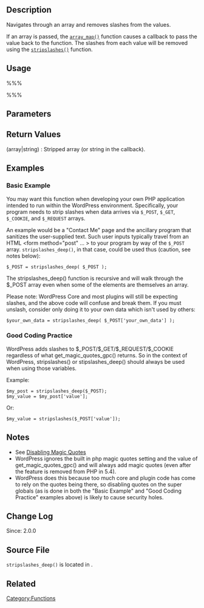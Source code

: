 == Description ==
Navigates through an array and removes slashes from the values.

If an array is passed, the [http://www.php.net/manual/en/function.array-map.php <tt>array_map()</tt>] function causes a callback to pass the value back to the function. The slashes from each value will be removed using the [http://www.php.net/manual/en/function.stripslashes.php <tt>stripslashes()</tt>] function.

== Usage ==
%%%<?php stripslashes_deep( $value ); ?>%%%

== Parameters ==
{{Parameter|$value|array&#124;string&#124;object|The array, a string or an object to be stripped.}}

== Return Values ==
; (array&#124;string) : Stripped array (or string in the callback).

== Examples ==
=== Basic Example ===
You may want this function when developing your own PHP application intended to run within the WordPress environment. Specifically, your program needs to strip slashes when data arrives via <tt>$_POST</tt>, <tt>$_GET</tt>, <tt>$_COOKIE</tt>, and <tt>$_REQUEST</tt> arrays.

An example would be a "Contact Me" page and the ancillary program that sanitizes the user-supplied text. Such user inputs typically travel from an HTML <form method="post" ... > to your program by way of the <tt>$_POST</tt> array. <tt>stripslashes_deep()</tt>, in that case, could be used thus (caution, see notes below):

 $_POST = stripslashes_deep( $_POST );

The stripslashes_deep() function is recursive and will walk through the $_POST array even when some of the elements are themselves an array.

Please note: WordPress Core and most plugins will still be expecting slashes, and the above code will confuse and break them. If you must unslash, consider only doing it to your own data which isn't used by others: 

 $your_own_data = stripslashes_deep( $_POST['your_own_data'] );

=== Good Coding Practice ===
WordPress adds slashes to $_POST/$_GET/$_REQUEST/$_COOKIE regardless of what get_magic_quotes_gpc() returns. So in the context of WordPress, stripslashes() or stipslashes_deep() should always be used when using those variables.

Example:

 $my_post = stripslashes_deep($_POST);
 $my_value = $my_post['value'];

Or:

 $my_value = stripslashes($_POST['value']);

== Notes ==
* See [http://www.php.net/manual/en/security.magicquotes.disabling.php Disabling Magic Quotes]
* WordPress ignores the built in php magic quotes setting and the value of get_magic_quotes_gpc() and will always add magic quotes (even after the feature is removed from PHP in 5.4).
* WordPress does this because too much core and plugin code has come to rely on the quotes being there, so disabling quotes on the super globals (as is done in both the "Basic Example" and "Good Coding Practice" examples above) is likely to cause security holes.

== Change Log ==
Since: 2.0.0

== Source File ==
<!-- Need links to current source code files -->
<tt>stripslashes_deep()</tt> is located in <tt>{{Trac|wp-includes/formatting.php}}</tt>.

== Related ==
<!--
    To Do:
    Need to find related functions.
    Need to create groups of functions and create templates to add them to a page quickly.
    Some functions may be related to many groups of functions.
-->

{{Tag Footer}}

[[Category:Functions]]